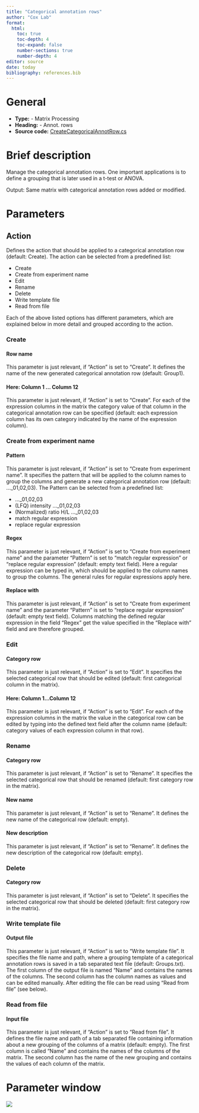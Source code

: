 ```yaml
---
title: "Categorical annotation rows"
author: "Cox Lab"
format: 
  html:
    toc: true
    toc-depth: 4
    toc-expand: false
    number-sections: true
    number-depth: 4
editor: source
date: today
bibliography: references.bib
---
```


# General

-   **Type:** - Matrix Processing
-   **Heading:** - Annot. rows
-   **Source code:** [CreateCategoricalAnnotRow.cs](https://github.com/JurgenCox/perseus-plugins/blob/master/PerseusPluginLib/Group/CreateCategoricalAnnotRow.cs)

# Brief description

Manage the categorical annotation rows. One important applications is to define a grouping that is later used in a t-test or ANOVA.

Output: Same matrix with categorical annotation rows added or modified.

```{=html}
<!-- This comment and the line above it must be preserved when editing this file!
The recommended sections are these, but they may be changed on a case by case basis.
===== Detailed description =====
===== Parameters =====
===== Theoretical background =====
===== Examples =====
Make changes only below this line! -->
```
# Parameters

## Action

Defines the action that should be applied to a categorical annotation row (default: Create). The action can be selected from a predefined list:

-   Create
-   Create from experiment name
-   Edit
-   Rename
-   Delete
-   Write template file
-   Read from file

Each of the above listed options has different parameters, which are explained below in more detail and grouped according to the action.

### Create

#### Row name

This parameter is just relevant, if "Action" is set to "Create". It defines the name of the new generated categorical annotation row (default: Group1).

#### Here: Column 1 ... Column 12

This parameter is just relevant, if "Action" is set to "Create". For each of the expression columns in the matrix the category value of that column in the categorical annotation row can be specified (default: each expression column has its own category indicated by the name of the expression column).

### Create from experiment name

#### Pattern

This parameter is just relevant, if "Action" is set to "Create from experiment name". It specifies the pattern that will be applied to the column names to group the columns and generate a new categorical annotation row (default: ...\_01,02,03). The Pattern can be selected from a predefined list:

-   ...\_01,02,03
-   (LFQ) intensity ...\_01,02,03
-   (Normalized) ratio H/L ...\_01,02,03
-   match regular expression
-   replace regular expression

#### Regex

This parameter is just relevant, if "Action" is set to "Create from experiment name" and the parameter "Pattern" is set to "match regular expression" or "replace regular expression" (default: empty text field). Here a regular expression can be typed in, which should be applied to the column names to group the columns. The general rules for regular expressions apply here.

#### Replace with

This parameter is just relevant, if "Action" is set to "Create from experiment name" and the parameter "Pattern" is set to "replace regular expression" (default: empty text field). Columns matching the defined regular expression in the field "Regex" get the value specified in the "Replace with" field and are therefore grouped.

### Edit

#### Category row

This parameter is just relevant, if "Action" is set to "Edit". It specifies the selected categorical row that should be edited (default: first categorical column in the matrix).

#### Here: Column 1...Column 12

This parameter is just relevant, if "Action" is set to "Edit". For each of the expression columns in the matrix the value in the categorical row can be edited by typing into the defined text field after the column name (default: category values of each expression column in that row).

### Rename

#### Category row

This parameter is just relevant, if "Action" is set to "Rename". It specifies the selected categorical row that should be renamed (default: first category row in the matrix).

#### New name

This parameter is just relevant, if "Action" is set to "Rename". It defines the new name of the categorical row (default: empty).

#### New description

This parameter is just relevant, if "Action" is set to "Rename". It defines the new description of the categorical row (default: empty).

### Delete

#### Category row

This parameter is just relevant, if "Action" is set to "Delete". It specifies the selected categorical row that should be deleted (default: first category row in the matrix).

### Write template file

#### Output file

This parameter is just relevant, if "Action" is set to "Write template file". It specifies the file name and path, where a grouping template of a categorical annotation rows is saved in a tab separated text file (default: Groups.txt). The first column of the output file is named "Name" and contains the names of the columns. The second column has the column names as values and can be edited manually. After editing the file can be read using "Read from file" (see below).

### Read from file

#### Input file

This parameter is just relevant, if "Action" is set to "Read from file". It defines the file name and path of a tab separated file containing information about a new grouping of the columns of a matrix (default: empty). The first column is called "Name" and contains the names of the columns of the matrix. The second column has the name of the new grouping and contains the values of each column of the matrix.

# Parameter window

![](images/annot.rows-categorical_annotation_rows-edited.png)
